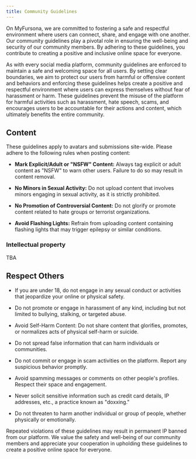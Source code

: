 ```yaml
---
title: Community Guidelines
---
```


On MyFursona, we are committed to fostering a safe and respectful environment where users can connect, share, and engage with one another. Our community guidelines play a pivotal role in ensuring the well-being and security of our community members. By adhering to these guidelines, you contribute to creating a positive and inclusive online space for everyone.

As with every social media platform, community guidelines are enforced to maintain a safe and welcoming space for all users. By setting clear boundaries, we aim to protect our users from harmful or offensive content and behaviors and enforcing these guidelines helps create a positive and respectful environment where users can express themselves without fear of harassment or harm. These guidelines prevent the misuse of the platform for harmful activities such as harassment, hate speech, scams, and encourages users to be accountable for their actions and content, which ultimately benefits the entire community.

## Content

These guidelines apply to avatars and submissions site-wide. Please adhere to the following rules when posting content:

- **Mark Explicit/Adult or "NSFW" Content:** Always tag explicit or adult content as "NSFW" to warn other users. Failure to do so may result in content removal.

- **No Minors in Sexual Activity:** Do not upload content that involves minors engaging in sexual activity, as it is strictly prohibited.

- **No Promotion of Controversial Content:** Do not glorify or promote content related to hate groups or terrorist organizations.

- **Avoid Flashing Lights:** Refrain from uploading content containing flashing lights that may trigger epilepsy or similar conditions.

### Intellectual property

TBA

## Respect Others

- If you are under 18, do not engage in any sexual conduct or activities that jeopardize your online or physical safety.

- Do not promote or engage in harassment of any kind, including but not limited to bullying, stalking, or targeted abuse.

- Avoid Self-Harm Content: Do not share content that glorifies, promotes, or normalizes acts of physical self-harm or suicide.

- Do not spread false information that can harm individuals or communities.

- Do not commit or engage in scam activities on the platform. Report any suspicious behavior promptly.

- Avoid spamming messages or comments on other people's profiles. Respect their space and engagement.

- Never solicit sensitive information such as credit card details, IP addresses, etc., a practice known as "doxxing."

- Do not threaten to harm another individual or group of people, whether physically or emotionally.

Repeated violations of these guidelines may result in permanent IP banned from our platform. We value the safety and well-being of our community members and appreciate your cooperation in upholding these guidelines to create a positive online space for everyone.
